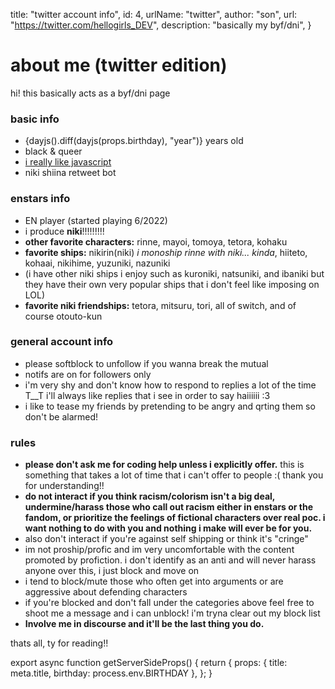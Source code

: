 


  title: "twitter account info",
  id: 4,
  urlName: "twitter",
  author: "son",
  url: "https://twitter.com/hellogirls_DEV",
  description: "basically my byf/dni",
}

# about me (twitter edition)

hi! this basically acts as a byf/dni page

### basic info
- {dayjs().diff(dayjs(props.birthday), "year")} years old
- black & queer
- [i really like javascript](https://twitter.com/hellogirls_DEV)
- niki shiina retweet bot

### enstars info

- EN player (started playing 6/2022)
- i produce **niki**!!!!!!!!!
- **other favorite characters:** rinne, mayoi, tomoya, tetora, kohaku
- **favorite ships:** nikirin(niki) *i monoship rinne with niki... kinda*, hiiteto, kohaai, nikihime, yuzuniki, nazuniki
- (i have other niki ships i enjoy such as kuroniki, natsuniki, and ibaniki but they have their own very popular ships that i don't feel like imposing on LOL)
- **favorite niki friendships:** tetora, mitsuru, tori, all of switch, and of course otouto-kun

### general account info

- please softblock to unfollow if you wanna break the mutual
- notifs are on for followers only
- i'm very shy and don't know how to respond to replies a lot of the time T__T i'll always like replies that i see in order to say haiiiiii :3
- i like to tease my friends by pretending to be angry and qrting them so don't be alarmed!

### rules 

- **please don't ask me for coding help unless i explicitly offer.** this is something that takes a lot of time that i can't offer to people :( thank you for understanding!!
- **do not interact if you think racism/colorism isn't a big deal, undermine/harass those who call out racism either in enstars or the fandom, or prioritize the feelings of fictional characters over real poc. i want nothing to do with you and nothing i make will ever be for you.**
- also don't interact if you're against self shipping or think it's "cringe"
- im not proship/profic and im very uncomfortable with the content promoted by profiction. i don't identify as an anti and will never harass anyone over this, i just block and move on
- i tend to block/mute those who often get into arguments or are aggressive about defending characters
- if you're blocked and don't fall under the categories above feel free to shoot me a message and i can unblock! i'm tryna clear out my block list
- **Involve me in discourse and it'll be the last thing you do.**

thats all, ty for reading!!

<CardCG src="https://static.wikia.nocookie.net/ensemble-stars/images/5/53/%28Feverish_Caf%C3%A9%29_Niki_Shiina_CG2.png" alt="cute niki :3" />


export async function getServerSideProps() {
  return {
    props: {
      title: meta.title,
      birthday: process.env.BIRTHDAY
    },
  };
}
